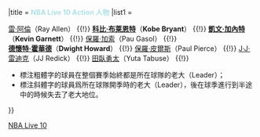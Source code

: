 {{Navbox
|name = NBA Live 10 Action Players
|titlestyle = {{ #if: {{{COLOR|}}} | background: {{{COLOR}}} | background: blue }}
|title = '''<span style="color:#B0E0E6;">NBA Live 10 Action 人物</span>'''
|list1 = <div>
[[雷·阿倫]]（Ray Allen） {{!}}
'''[[科比·布莱恩特]]'''（'''Kobe Bryant'''） {{!}}
'''[[凱文·加內特]]'''（'''Kevin Garnett'''） {{!}}
[[保羅·加索]]（Pau Gasol） {{!}}<br>
'''[[德懷特·霍華德]]'''（'''Dwight Howard'''） {{!}}
[[保羅·皮爾斯]]（Paul Pierce） {{!}}
[[J·J·雷迪克]]（JJ Redick） {{!}}
[[田臥勇太]]（Yuta Tabuse） {{!}}
* 標注粗體字的球員在整個賽季始終都是所在球隊的老大（Leader）；
* 標注斜體字的球員爲所在球隊開季時的老大（Leader），後在球季進行到半途中的時候失去了老大地位。
</div>
}}<noinclude>
[[Category:NBA导航模板|NBA Live 10]]
</noinclude>